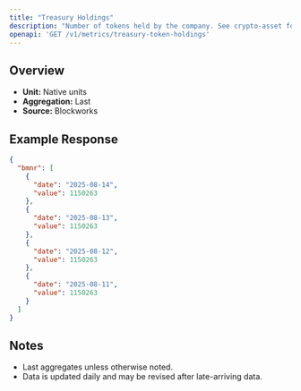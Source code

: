 ```yaml
---
title: "Treasury Holdings"
description: "Number of tokens held by the company. See crypto-asset for asset indicator"
openapi: 'GET /v1/metrics/treasury-token-holdings'
---
```


## Overview

- **Unit:** Native units
- **Aggregation:** Last
- **Source:** Blockworks

## Example Response

```json
{
  "bmnr": [
    {
      "date": "2025-08-14",
      "value": 1150263
    },
    {
      "date": "2025-08-13",
      "value": 1150263
    },
    {
      "date": "2025-08-12",
      "value": 1150263
    },
    {
      "date": "2025-08-11",
      "value": 1150263
    }
  ]
}
```

## Notes
- Last aggregates unless otherwise noted.
- Data is updated daily and may be revised after late-arriving data.
